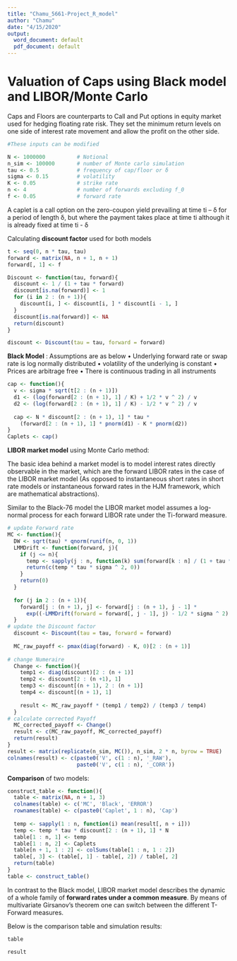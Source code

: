 ---
title: "Chamu_5661-Project_R_model"
author: "Chamu"
date: "4/15/2020"
output:
  word_document: default
  pdf_document: default
---

# Valuation of Caps using Black model and LIBOR/Monte Carlo

Caps and Floors are counterparts to Call and Put options in equity market used for hedging floating rate risk. They set the minimum return levels on one side of interest rate movement and allow the profit on the other side.

```{r setup}

#These inputs can be modified

N <- 1000000          # Notional
n_sim <- 100000       # number of Monte carlo simulation
tau <- 0.5            # frequency of cap/floor or δ
sigma <- 0.15         # volatility
K <- 0.05             # strike rate
n <- 4                # number of forwards excluding f_0
f <- 0.05             # forward rate

```

A caplet is a call option on the zero-coupon yield prevailing at time ti – δ for a period of length δ, but where the payment takes place at time ti although it is already fixed at time ti - δ

Calculating **discount factor** used for both models

```{r disc}

t <- seq(0, n * tau, tau)
forward <- matrix(NA, n + 1, n + 1)
forward[, 1] <- f

Discount <- function(tau, forward){
  discount <- 1 / (1 + tau * forward)
  discount[is.na(forward)] <- 1
  for (i in 2 : (n + 1)){
    discount[i, ] <- discount[i, ] * discount[i - 1, ]
  }
  discount[is.na(forward)] <- NA
  return(discount)
}

discount <- Discount(tau = tau, forward = forward)

```

**Black Model** : Assumptions are as below
• Underlying forward rate or swap rate is log normally distributed 
• volatility of the underlying is constant 
• Prices are arbitrage free 
• There is continuous trading in all instruments

```{r model_1}

cap <- function(){
  v <- sigma * sqrt(t[2 : (n + 1)])
  d1 <- (log(forward[2 : (n + 1), 1] / K) + 1/2 * v ^ 2) / v
  d2 <- (log(forward[2 : (n + 1), 1] / K) - 1/2 * v ^ 2) / v
  
  cap <- N * discount[2 : (n + 1), 1] * tau * 
    (forward[2 : (n + 1), 1] * pnorm(d1) - K * pnorm(d2))
}
Caplets <- cap()

```

**LIBOR market model** using Monte Carlo method:

The basic idea behind a market model is to model interest rates directly observable in the market, which are the forward LIBOR rates in the case of the LIBOR market model (As opposed to instantaneous short rates in short rate models or instantaneous forward rates in the HJM framework, which are mathematical abstractions).

Similar to the Black-76 model the LIBOR market model assumes a log-normal process for each forward LIBOR rate under the Ti-forward measure.

```{r model_2}

# update Forward rate
MC <- function(){
  DW <- sqrt(tau) * qnorm(runif(n, 0, 1))
  LMMDrift <- function(forward, j){
    if (j <= n){
      temp <- sapply(j : n, function(k) sum(forward[k : n] / (1 + tau * forward[k : n])))
      return(c(temp * tau * sigma ^ 2, 0))
    }
    return(0)
  }
  
  for (j in 2 : (n + 1)){
    forward[j : (n + 1), j] <- forward[j : (n + 1), j - 1] *
      exp((-LMMDrift(forward = forward[, j - 1], j) - 1/2 * sigma ^ 2) * tau + sigma * DW[j - 1])
  }
# update the Discount factor
  discount <- Discount(tau = tau, forward = forward)
  
  MC_raw_payoff <- pmax(diag(forward) - K, 0)[2 : (n + 1)]
  
# change Numeraire
  Change <- function(){
    temp1 <- diag(discount)[2 : (n + 1)]
    temp2 <- discount[2 : (n +1), 1]
    temp3 <- discount[(n + 1), 2 : (n + 1)]
    temp4 <- discount[(n + 1), 1]
    
    result <- MC_raw_payoff * (temp1 / temp2) / (temp3 / temp4)
  }
# calculate corrected Payoff
  MC_corrected_payoff <- Change()
  result <- c(MC_raw_payoff, MC_corrected_payoff)
  return(result)
}
result <- matrix(replicate(n_sim, MC()), n_sim, 2 * n, byrow = TRUE)
colnames(result) <- c(paste0('V', c(1 : n), '_RAW'),
                      paste0('V', c(1 : n), '_CORR'))

```

**Comparison** of two models:

```{r comp}

construct_table <- function(){
  table <- matrix(NA, n + 1, 3)
  colnames(table) <- c('MC', 'Black', 'ERROR')
  rownames(table) <- c(paste0('Caplet', 1 : n), 'Cap')
  
  temp <- sapply(1 : n, function(i) mean(result[, n + i]))
  temp <- temp * tau * discount[2 : (n + 1), 1] * N
  table[1 : n, 1] <- temp
  table[1 : n, 2] <- Caplets
  table[n + 1, 1 : 2] <- colSums(table[1 : n, 1 : 2])
  table[, 3] <- (table[, 1] - table[, 2]) / table[, 2]
  return(table)
}
table <- construct_table()

```
In contrast to the Black model, LIBOR market model describes the dynamic of a whole family of **forward rates under a common measure**. By means of multivariate Girsanov's theorem one can switch between the different T-Forward measures. 

Below is the comparison table and simulation results:

```{r tab}

table

```

```{r sim}

result

```
